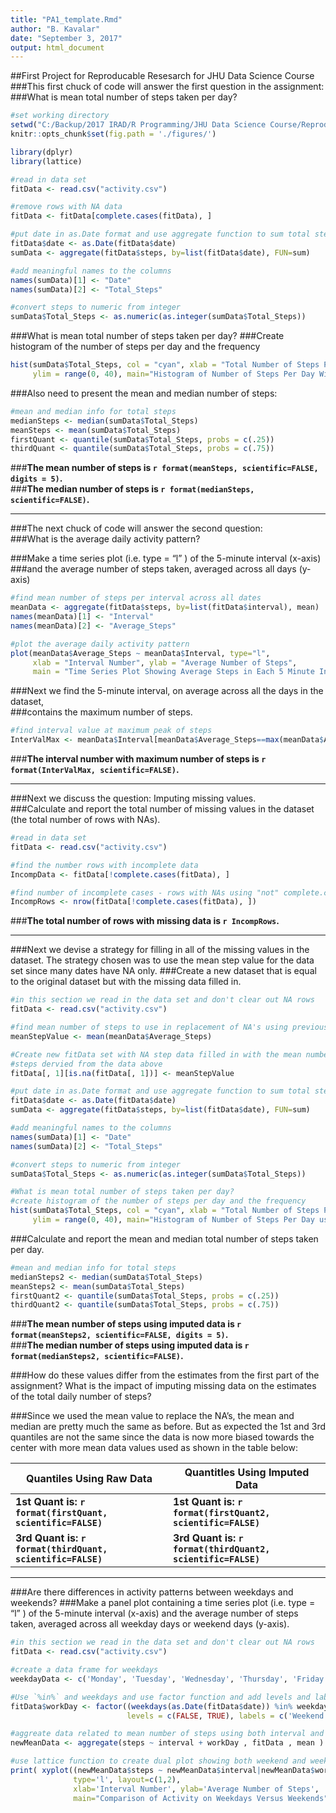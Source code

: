 ---
title: "PA1_template.Rmd"
author: "B. Kavalar"
date: "September 3, 2017"
output: html_document
---
##First Project for Reproducable Resesarch for JHU Data Science Course  
###This first chuck of code will answer the first question in the assignment:  
###What is mean total number of steps taken per day?

```{r}
#set working directory
setwd("C:/Backup/2017 IRAD/R Programming/JHU Data Science Course/Reproducible Research/Week 2/Project 1")
knitr::opts_chunk$set(fig.path = './figures/')

library(dplyr)
library(lattice)

#read in data set
fitData <- read.csv("activity.csv")

#remove rows with NA data
fitData <- fitData[complete.cases(fitData), ]

#put date in as.Date format and use aggregate function to sum total steps per day
fitData$date <- as.Date(fitData$date)
sumData <- aggregate(fitData$steps, by=list(fitData$date), FUN=sum)

#add meaningful names to the columns
names(sumData)[1] <- "Date"
names(sumData)[2] <- "Total_Steps"

#convert steps to numeric from integer
sumData$Total_Steps <- as.numeric(as.integer(sumData$Total_Steps))
```

###What is mean total number of steps taken per day?
###Create histogram of the number of steps per day and the frequency 

```{r}
hist(sumData$Total_Steps, col = "cyan", xlab = "Total Number of Steps Per Day Over the Range",
	 ylim = range(0, 40), main="Histogram of Number of Steps Per Day With No NA Data")

```

###Also need to present the mean and median number of steps:
```{r}
#mean and median info for total steps
medianSteps <- median(sumData$Total_Steps)
meanSteps <- mean(sumData$Total_Steps)
firstQuant <- quantile(sumData$Total_Steps, probs = c(.25))
thirdQuant <- quantile(sumData$Total_Steps, probs = c(.75))

```
###**The mean number of steps is `r format(meanSteps, scientific=FALSE, digits = 5)`.**  
###**The median number of steps is `r format(medianSteps, scientific=FALSE)`.**

***

###The next chuck of code will answer the second question:  
###What is the average daily activity pattern?

###Make a time series plot (i.e.  type = "l" ) of the 5-minute interval (x-axis)  
###and the average number of steps taken, averaged across all days (y-axis)

```{r}

#find mean number of steps per interval across all dates
meanData <- aggregate(fitData$steps, by=list(fitData$interval), mean)
names(meanData)[1] <- "Interval"
names(meanData)[2] <- "Average_Steps"

#plot the average daily activity pattern
plot(meanData$Average_Steps ~ meanData$Interval, type="l",
	 xlab = "Interval Number", ylab = "Average Number of Steps",
	 main = "Time Series Plot Showing Average Steps in Each 5 Minute Interval")

```

###Next we find the 5-minute interval, on average across all the days in the dataset,  
###contains the maximum number of steps.

```{r}
#find interval value at maximum peak of steps
InterValMax <- meanData$Interval[meanData$Average_Steps==max(meanData$Average_Steps)]

```

###**The interval number with maximum number of steps is `r format(InterValMax, scientific=FALSE)`.**

***

###Next we discuss the question:  Imputing missing values.  
###Calculate and report the total number of missing values in the dataset (the total number of rows with  NAs).

```{r}
#read in data set
fitData <- read.csv("activity.csv")

#find the number rows with incomplete data
IncompData <- fitData[!complete.cases(fitData), ]

#find number of incomplete cases - rows with NAs using "not" complete.cases
IncompRows <- nrow(fitData[!complete.cases(fitData), ])

```
###**The total number of rows with missing data is `r IncompRows`.**

***

###Next we devise a strategy for filling in all of the missing values in the dataset. The strategy chosen was to use the mean step value for the data set since many dates have NA only.
###Create a new dataset that is equal to the original dataset but with the missing data filled in.

```{r}

#in this section we read in the data set and don't clear out NA rows
fitData <- read.csv("activity.csv")

#find mean number of steps to use in replacement of NA's using previous calculations
meanStepValue <- mean(meanData$Average_Steps)

#Create new fitData set with NA step data filled in with the mean number of
#steps dervied from the data above
fitData[, 1][is.na(fitData[, 1])] <- meanStepValue

#put date in as.Date format and use aggregate function to sum total steps per day
fitData$date <- as.Date(fitData$date)
sumData <- aggregate(fitData$steps, by=list(fitData$date), FUN=sum)

#add meaningful names to the columns
names(sumData)[1] <- "Date"
names(sumData)[2] <- "Total_Steps"

#convert steps to numeric from integer
sumData$Total_Steps <- as.numeric(as.integer(sumData$Total_Steps))

#What is mean total number of steps taken per day?
#create histogram of the number of steps per day and the frequency 
hist(sumData$Total_Steps, col = "cyan", xlab = "Total Number of Steps Per Day Over the Range", 
	 ylim = range(0, 40), main="Histogram of Number of Steps Per Day using Mean Data for NA's")

```

###Calculate and report the mean and median total number of steps taken per day. 

```{r}
#mean and median info for total steps
medianSteps2 <- median(sumData$Total_Steps)
meanSteps2 <- mean(sumData$Total_Steps)
firstQuant2 <- quantile(sumData$Total_Steps, probs = c(.25))
thirdQuant2 <- quantile(sumData$Total_Steps, probs = c(.75))

```
###**The mean number of steps using imputed data is `r format(meanSteps2, scientific=FALSE, digits = 5)`.**  
###**The median number of steps using imputed data is `r format(medianSteps2, scientific=FALSE)`.**

###How do these values differ from the estimates from the first part of the assignment? What is the impact of imputing missing data on the estimates of the total daily number of steps?  

###Since we used the mean value to replace the NA's, the mean and median are pretty much the same as before.  But as expected the 1st and 3rd quantiles are not the same since the data is now more biased towards the center with more mean data values used as shown in the table below:

Quantiles Using Raw Data | Quantitles Using Imputed Data
------------- | -------------
**1st Quant is: `r format(firstQuant, scientific=FALSE)`** | **1st Quant is: `r format(firstQuant2, scientific=FALSE)`** 
**3rd Quant is: `r format(thirdQuant, scientific=FALSE)`** | **3rd Quant is: `r format(thirdQuant2, scientific=FALSE)`**
  
***

###Are there differences in activity patterns between weekdays and weekends?
###Make a panel plot containing a time series plot (i.e.  type = "l" ) of the 5-minute interval (x-axis) and the average number of steps taken, averaged across all weekday days or weekend days (y-axis). 

```{r}

#in this section we read in the data set and don't clear out NA rows
fitData <- read.csv("activity.csv")

#create a data frame for weekdays
weekdayData <- c('Monday', 'Tuesday', 'Wednesday', 'Thursday', 'Friday')

#Use `%in%` and weekdays and use factor function and add levels and labels
fitData$workDay <- factor((weekdays(as.Date(fitData$date)) %in% weekdayData), 
						  levels = c(FALSE, TRUE), labels = c('Weekend', 'Weekday'))

#aggreate data related to mean number of steps using both interval and workday
newMeanData <- aggregate(steps ~ interval + workDay , fitData , mean )

#use lattice function to create dual plot showing both weekend and weekday values
print( xyplot((newMeanData$steps ~ newMeanData$interval|newMeanData$workDay),
			  type='l', layout=c(1,2),
			  xlab='Interval Number', ylab='Average Number of Steps',
			  main="Comparison of Activity on Weekdays Versus Weekends"))
```




